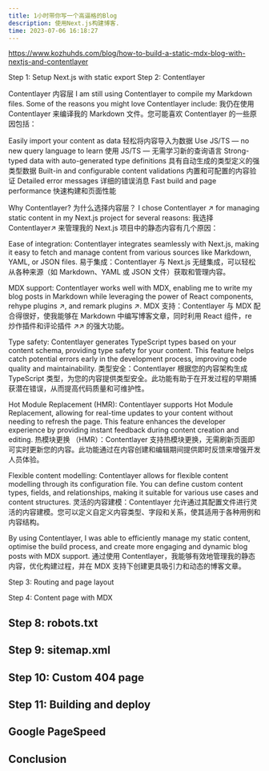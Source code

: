 ```yaml
---
title: 1小时带你写一个高逼格的Blog
description: 使用Next.js构建博客.
time: 2023-07-06 16:18:27
---
```


https://www.kozhuhds.com/blog/how-to-build-a-static-mdx-blog-with-nextjs-and-contentlayer

Step 1: Setup Next.js with static export
Step 2: Contentlayer

Contentlayer 内容层
I am still using Contentlayer to compile my Markdown files. Some of the reasons you might love Contentlayer include:
我仍在使用 Contentlayer 来编译我的 Markdown 文件。您可能喜欢 Contentlayer 的一些原因包括：

Easily import your content as data
轻松将内容导入为数据
Use JS/TS — no new query language to learn
使用 JS/TS — 无需学习新的查询语言
Strong-typed data with auto-generated type definitions
具有自动生成的类型定义的强类型数据
Built-in and configurable content validations
内置和可配置的内容验证
Detailed error messages 详细的错误消息
Fast build and page performance
快速构建和页面性能

Why Contentlayer? 为什么选择内容层？
I chose Contentlayer ↗ for managing static content in my Next.js project for several reasons:
我选择 Contentlayer↗ 来管理我的 Next.js 项目中的静态内容有几个原因：

Ease of integration: Contentlayer integrates seamlessly with Next.js, making it easy to fetch and manage content from various sources like Markdown, YAML, or JSON files.
易于集成：Contentlayer 与 Next.js 无缝集成，可以轻松从各种来源（如 Markdown、YAML 或 JSON 文件）获取和管理内容。

MDX support: Contentlayer works well with MDX, enabling me to write my blog posts in Markdown while leveraging the power of React components, rehype plugins ↗, and remark plugins ↗.
MDX 支持：Contentlayer 与 MDX 配合得很好，使我能够在 Markdown 中编写博客文章，同时利用 React 组件，re 炒作插件和评论插件 ↗↗ 的强大功能。

Type safety: Contentlayer generates TypeScript types based on your content schema, providing type safety for your content. This feature helps catch potential errors early in the development process, improving code quality and maintainability.
类型安全：Contentlayer 根据您的内容架构生成 TypeScript 类型，为您的内容提供类型安全。此功能有助于在开发过程的早期捕获潜在错误，从而提高代码质量和可维护性。

Hot Module Replacement (HMR): Contentlayer supports Hot Module Replacement, allowing for real-time updates to your content without needing to refresh the page. This feature enhances the developer experience by providing instant feedback during content creation and editing.
热模块更换 （HMR）：Contentlayer 支持热模块更换，无需刷新页面即可实时更新您的内容。此功能通过在内容创建和编辑期间提供即时反馈来增强开发人员体验。

Flexible content modelling: Contentlayer allows for flexible content modelling through its configuration file. You can define custom content types, fields, and relationships, making it suitable for various use cases and content structures.
灵活的内容建模：Contentlayer 允许通过其配置文件进行灵活的内容建模。您可以定义自定义内容类型、字段和关系，使其适用于各种用例和内容结构。

By using Contentlayer, I was able to efficiently manage my static content, optimise the build process, and create more engaging and dynamic blog posts with MDX support.
通过使用 Contentlayer，我能够有效地管理我的静态内容，优化构建过程，并在 MDX 支持下创建更具吸引力和动态的博客文章。

Step 3: Routing and page layout

Step 4: Content page with MDX

## Step 8: robots.txt

## Step 9: sitemap.xml

## Step 10: Custom 404 page

## Step 11: Building and deploy

## Google PageSpeed

## Conclusion
